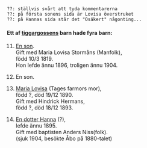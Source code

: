 \newpage
\renewcommand\partcontent{HERMANS ca.1819-1904}

\hypertarget{h1}{}

\

    ??: ställvis svårt att tyda kommentarerna
    ??: på första sonens sida är Lovisa överstruket
    ??: på Hannas sida står det "Osäkert" någonting...

#### Ett af [tiggargossens](#h0) barn hade fyra barn:

11. [En son](#h11).  
  Gift med Maria Lovisa Stormåns (Manfolk),  
  född 10/3 1819.  
  Hon lefde ännu 1896, troligen ännu 1904.

12. En son.

13. [Maria Lovisa](#h13) (Tages farmors mor),  
  född ?, död 19/12 1890.  
  Gift med Hindrick Hermans,  
  född ?, död 18/12 1893.

14. [En dotter Hanna](#h14) (?),  
  lefde ännu 1895.  
  Gift med baptisten Anders Niss(folk).  
  (sjuk 1904, besökte Åbo på 1880-talet)
